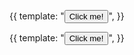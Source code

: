 
<Meta title="Button 1" />

<Story name="Button 1 / ZZZ">{{
  template: "<button>Click me!</button>",
}}</Story>

<Story name="Button 1 / AAA">{{
  template: "<button>Click me!</button>",
}}</Story>
